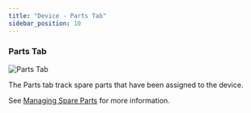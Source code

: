 ```yaml
---
title: "Device - Parts Tab"
sidebar_position: 10
---
```


### Parts Tab

![Parts Tab](/assets/images/wpid6731-device-hardware-tab.png)

The Parts tab track spare parts that have been assigned to the device.

See [Managing Spare Parts](../parts-and-parts-slots/managing-spare-parts.md) for more information.
